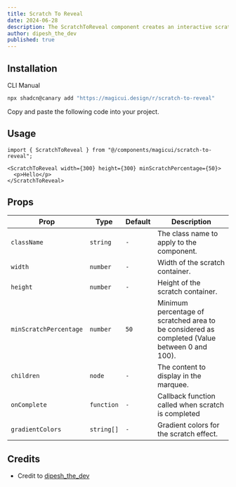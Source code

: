 ```yaml
---
title: Scratch To Reveal
date: 2024-06-28
description: The ScratchToReveal component creates an interactive scratch-off effect with customizable dimensions and animations, revealing hidden content beneath.
author: dipesh_the_dev
published: true
---
```


<ComponentPreview name="scratch-to-reveal-demo" />

## Installation

<Tabs defaultValue="cli">

<TabsList>
  <TabsTrigger value="cli">CLI</TabsTrigger>
  <TabsTrigger value="manual">Manual</TabsTrigger>
</TabsList>
<TabsContent value="cli">

```bash
npx shadcn@canary add "https://magicui.design/r/scratch-to-reveal"
```

</TabsContent>

<TabsContent value="manual">

<Steps>

<Step>Copy and paste the following code into your project.</Step>

<ComponentSource name="scratch-to-reveal" />

</Steps>

</TabsContent>

</Tabs>

## Usage

```tsx
import { ScratchToReveal } from "@/components/magicui/scratch-to-reveal";
```

```tsx
<ScratchToReveal width={300} height={300} minScratchPercentage={50}>
  <p>Hello</p>
</ScratchToReveal>
```

## Props

| Prop                   | Type       | Default | Description                                                                                   |
| ---------------------- | ---------- | ------- | --------------------------------------------------------------------------------------------- |
| `className`            | `string`   | `-`     | The class name to apply to the component.                                                     |
| `width`                | `number`   | `-`     | Width of the scratch container.                                                               |
| `height`               | `number`   | `-`     | Height of the scratch container.                                                              |
| `minScratchPercentage` | `number`   | `50`    | Minimum percentage of scratched area to be considered as completed (Value between 0 and 100). |
| `children`             | `node`     | `-`     | The content to display in the marquee.                                                        |
| `onComplete`           | `function` | `-`     | Callback function called when scratch is completed                                            |
| `gradientColors`       | `string[]` | `-`     | Gradient colors for the scratch effect.                                                       |

## Credits

- Credit to [dipesh_the_dev](https://www.x.com/dipesh_the_dev)
